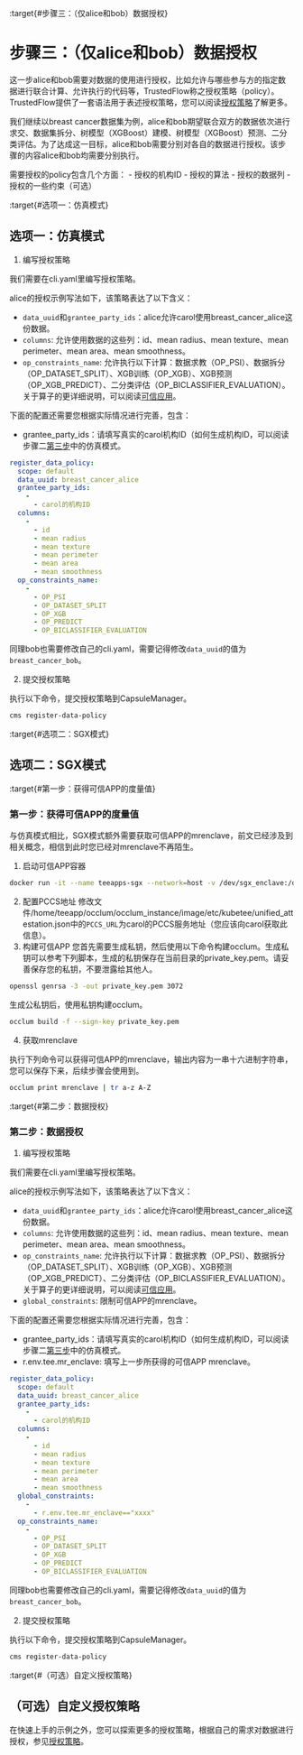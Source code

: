 :target{#步骤三：（仅alice和bob）数据授权}

# 步骤三：（仅alice和bob）数据授权

这一步alice和bob需要对数据的使用进行授权，比如允许与哪些参与方的指定数据进行联合计算、允许执行的代码等，TrustedFlow称之授权策略（policy）。TrustedFlow提供了一套语法用于表述授权策略，您可以阅读[授权策略](../architecture/policy.mdx)了解更多。

我们继续以breast cancer数据集为例，alice和bob期望联合双方的数据依次进行求交、数据集拆分、树模型（XGBoost）建模、树模型（XGBoost）预测、二分类评估。为了达成这一目标，alice和bob需要分别对各自的数据进行授权。该步骤的内容alice和bob均需要分别执行。

需要授权的policy包含几个方面： - 授权的机构ID - 授权的算法 - 授权的数据列 - 授权的一些约束（可选）

:target{#选项一：仿真模式}

## 选项一：仿真模式

1. 编写授权策略

我们需要在cli.yaml里编写授权策略。

alice的授权示例写法如下，该策略表达了以下含义：

- `data_uuid`和`grantee_party_ids`：alice允许carol使用breast\_cancer\_alice这份数据。
- `columns`: 允许使用数据的这些列：id、mean radius、mean texture、mean perimeter、mean area、mean smoothness。
- `op_constraints_name`: 允许执行以下计算：数据求教（OP\_PSI）、数据拆分（OP\_DATASET\_SPLIT）、XGB训练（OP\_XGB）、XGB预测（OP\_XGB\_PREDICT）、二分类评估（OP\_BICLASSIFIER\_EVALUATION）。关于算子的更详细说明，可以阅读[可信应用](../architecture/apps/index.mdx)。

下面的配置还需要您根据实际情况进行完善，包含：

- grantee\_party\_ids：请填写真实的carol机构ID（如何生成机构ID，可以阅读步骤二[第三步](step2.mdx#第三步：上传数据密钥)中的仿真模式。

```yaml
register_data_policy:
  scope: default
  data_uuid: breast_cancer_alice
  grantee_party_ids:
    -
      - carol的机构ID
  columns:
    -
      - id
      - mean radius
      - mean texture
      - mean perimeter
      - mean area
      - mean smoothness
  op_constraints_name:
    -
      - OP_PSI
      - OP_DATASET_SPLIT
      - OP_XGB
      - OP_PREDICT
      - OP_BICLASSIFIER_EVALUATION
```

同理bob也需要修改自己的cli.yaml，需要记得修改`data_uuid`的值为`breast_cancer_bob`。

2. 提交授权策略

执行以下命令，提交授权策略到CapsuleManager。

```bash
cms register-data-policy
```

:target{#选项二：SGX模式}

## 选项二：SGX模式

:target{#第一步：获得可信APP的度量值}

### 第一步：获得可信APP的度量值

与仿真模式相比，SGX模式额外需要获取可信APP的mrenclave，前文已经涉及到相关概念，相信到此时您已经对mrenclave不再陌生。

1. 启动可信APP容器

```bash
docker run -it --name teeapps-sgx --network=host -v /dev/sgx_enclave:/dev/sgx/enclave -v /dev/sgx_provision:/dev/sgx/provision --privileged=true secretflow/teeapps-sgx:0.1.0b0 bash
```

2. 配置PCCS地址 修改文件/home/teeapp/occlum/occlum\_instance/image/etc/kubetee/unified\_attestation.json中的`PCCS_URL`为carol的PCCS服务地址（您应该向carol获取此信息）。
3. 构建可信APP 您首先需要生成私钥，然后使用以下命令构建occlum。生成私钥可以参考下列脚本，生成的私钥保存在当前目录的private\_key.pem。请妥善保存您的私钥，不要泄露给其他人。

```bash
openssl genrsa -3 -out private_key.pem 3072
```

生成公私钥后，使用私钥构建occlum。

```bash
occlum build -f --sign-key private_key.pem
```

4. 获取mrenclave

执行下列命令可以获得可信APP的mrenclave，输出内容为一串十六进制字符串，您可以保存下来，后续步骤会使用到。

```bash
occlum print mrenclave | tr a-z A-Z
```

:target{#第二步：数据授权}

### 第二步：数据授权

1. 编写授权策略

我们需要在cli.yaml里编写授权策略。

alice的授权示例写法如下，该策略表达了以下含义：

- `data_uuid`和`grantee_party_ids`：alice允许carol使用breast\_cancer\_alice这份数据。
- `columns`: 允许使用数据的这些列：id、mean radius、mean texture、mean perimeter、mean area、mean smoothness。
- `op_constraints_name`: 允许执行以下计算：数据求教（OP\_PSI）、数据拆分（OP\_DATASET\_SPLIT）、XGB训练（OP\_XGB）、XGB预测（OP\_XGB\_PREDICT）、二分类评估（OP\_BICLASSIFIER\_EVALUATION）。关于算子的更详细说明，可以阅读[可信应用](../architecture/apps/index.mdx)。
- `global_constraints`: 限制可信APP的mrenclave。

下面的配置还需要您根据实际情况进行完善，包含：

- grantee\_party\_ids：请填写真实的carol机构ID（如何生成机构ID，可以阅读步骤二[第三步](step2.mdx#第三步：上传数据密钥)中的仿真模式。
- r.env.tee.mr\_enclave: 填写上一步所获得的可信APP mrenclave。

```yaml
register_data_policy:
  scope: default
  data_uuid: breast_cancer_alice
  grantee_party_ids:
    -
      - carol的机构ID
  columns:
    -
      - id
      - mean radius
      - mean texture
      - mean perimeter
      - mean area
      - mean smoothness
  global_constraints:
    -
      - r.env.tee.mr_enclave=="xxxx"
  op_constraints_name:
    -
      - OP_PSI
      - OP_DATASET_SPLIT
      - OP_XGB
      - OP_PREDICT
      - OP_BICLASSIFIER_EVALUATION
```

同理bob也需要修改自己的cli.yaml，需要记得修改`data_uuid`的值为`breast_cancer_bob`。

2. 提交授权策略

执行以下命令，提交授权策略到CapsuleManager。

```bash
cms register-data-policy
```

:target{#（可选）自定义授权策略}

## （可选）自定义授权策略

在快速上手的示例之外，您可以探索更多的授权策略，根据自己的需求对数据进行授权，参见[授权策略](../architecture/policy.mdx)。
